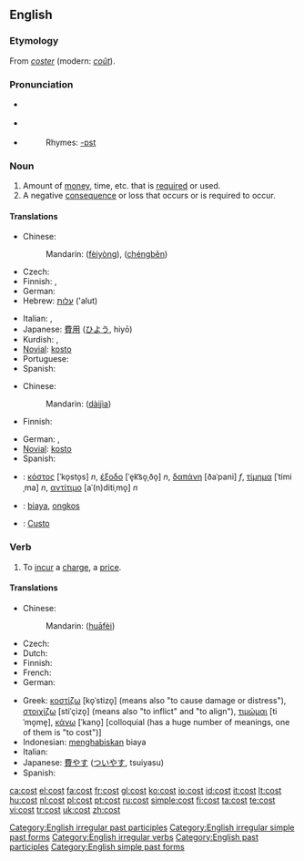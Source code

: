 ==English==

{{rank|week|stone|tree|781|cost|value|cast|speaking}}

===Etymology===
From {{OF.}} ''[[coster]]'' (modern: ''[[coût]]'').

===Pronunciation===
* {{a|RP}} {{IPA|/kɒst/}}
* {{a|US}} {{IPA|/kɔst/}}
* {{audio|en-us-cost.ogg|Audio (US)}}
*: Rhymes: [[Rhymes:English:-ɒst|-ɒst]]

===Noun===
{{wikipedia}}
{{en-noun}}

# Amount of [[money]], time, etc. that is [[required]] or used.
# A negative [[consequence]] or loss that occurs or is required to occur.

====Translations====
{{trans-top|amount of money, time, etc.}}
* Chinese:
*: Mandarin: {{zh-ts|費用|费用}} ([[fèi]][[yòng]]), {{zh-ts|成本|成本}} ([[chéng]][[běn]])
* Czech: {{t-|cs|náklad|m}}
* Finnish: {{t+|fi|hinta}}, {{t+|fi|kustannus}}
* German: {{t+|de|Kosten|f|p}}
* Hebrew: [[עלות]] ('alut) {{f}}
{{trans-mid}}
* Italian: {{t+|it|costo|m}}, {{t+|it|spesa|f}}
* Japanese: [[費用]] ([[ひよう]], hiyō)
* Kurdish: {{KUchar|[[به‌ها]]}}, {{KUchar|[[نرخ]]}}
* [[Novial]]: [[kosto]]
* Portuguese: {{t+|pt|custo|m}}
* Spanish: {{t+|es|costo|m}}
{{trans-bottom}}

{{trans-top|negative consequence or loss}}
* Chinese:
*: Mandarin: {{zh-ts|代價|代价}} ([[dài]][[jìa]])
* Finnish: {{t+|fi|hinta}}
{{trans-mid}}
* German: {{t+|de|Verlust|m}}, {{t+|de|Ausgaben|f}}
* [[Novial]]: [[kosto]]
* Spanish: {{t+|es|costo|m}}
{{trans-bottom}}

{{ttbc-top}}
* {{ttbc|Greek}}: [[κόστος]] [ˈko̞sto̞s] ''n'', [[έξοδο]] [ˈe̞k͡so̞ˌðo̞] ''n'', [[δαπάνη]] [ðaˈpani] ''f'', [[τίμημα]] [ˈtimiˌma] ''n'', [[αντίτιμο]] [aˈ(n)ditiˌmo̞] ''n''
* {{ttbc|Indonesian}}: [[biaya]], [[ongkos]]
* {{ttbc|Portuguese}}: [[Custo]]
{{trans-bottom}}

===Verb===
{{en-verb|costs|costing|cost}}

# To [[incur]] a [[charge]], a [[price]].

====Translations====
{{trans-top|to incur a charge, a price}}
* Chinese:
*: Mandarin: {{zh-ts|花費|花费}} ([[huā]][[fèi]])
* Czech: {{t+|cs|stát}}
* Dutch: {{t+|nl|kosten}}
* Finnish: {{t+|fi|maksaa}}
* French: {{t+|fr|coûter}}
* German: {{t+|de|kosten}}
{{trans-mid}}
* Greek: [[κοστίζω]] [ko̞ˈstizo̞] (means also "to cause damage or distress"), [[στοιχίζω]] [stiˈçizo̞] (means also "to inflict" and "to align"), [[τιμώμαι]] [tiˈmo̞me̞], [[κάνω]] [ˈkano̞] [colloquial (has a huge number of meanings, one of them is "to cost")]
* Indonesian: [[habis|menghabiskan]] biaya
* Italian: {{t+|it|costare}}
* Japanese: [[費やす]] ([[ついやす]], tsuiyasu)
* Spanish: {{t-|es|costar}}
{{trans-bottom}}

[[Category:English irregular past participles]]
[[Category:English irregular simple past forms]]
[[Category:English irregular verbs]]
[[Category:English past participles]]
[[Category:English simple past forms]]

[[ca:cost]]
[[el:cost]]
[[fa:cost]]
[[fr:cost]]
[[gl:cost]]
[[ko:cost]]
[[io:cost]]
[[id:cost]]
[[it:cost]]
[[lt:cost]]
[[hu:cost]]
[[nl:cost]]
[[pl:cost]]
[[pt:cost]]
[[ru:cost]]
[[simple:cost]]
[[fi:cost]]
[[ta:cost]]
[[te:cost]]
[[vi:cost]]
[[tr:cost]]
[[uk:cost]]
[[zh:cost]]